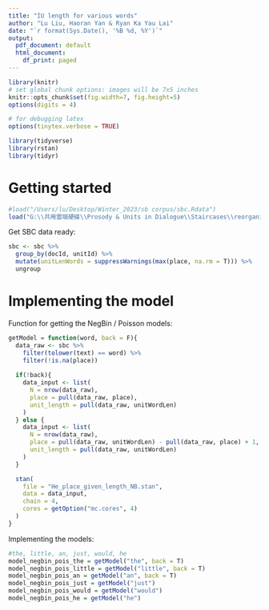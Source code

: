 ```yaml
---
title: "IU length for various words"
author: "Lu Liu, Haoran Yan & Ryan Ka Yau Lai"
date: "`r format(Sys.Date(), '%B %d, %Y')`"
output:
  pdf_document: default
  html_document:
    df_print: paged
---
```


```r
library(knitr)
# set global chunk options: images will be 7x5 inches
knitr::opts_chunk$set(fig.width=7, fig.height=5)
options(digits = 4)
```

```r
# for debugging latex
options(tinytex.verbose = TRUE)
```

```r
library(tidyverse)
library(rstan)
library(tidyr)
```

# Getting started

```r
#load("/Users/lu/Desktop/Winter_2023/sb corpus/sbc.Rdata")
load("G:\\共用雲端硬碟\\Prosody & Units in Dialogue\\Staircases\\reorganised_code\\sbc.Rdata")
```

Get SBC data ready:
```r
sbc <- sbc %>%
  group_by(docId, unitId) %>%
  mutate(unitLenWords = suppressWarnings(max(place, na.rm = T))) %>%
  ungroup
```

# Implementing the model

Function for getting the NegBin / Poisson models:
```r
getModel = function(word, back = F){
  data_raw <- sbc %>%
    filter(tolower(text) == word) %>%
    filter(!is.na(place))
  
  if(!back){
    data_input <- list(
      N = nrow(data_raw),
      place = pull(data_raw, place),
      unit_length = pull(data_raw, unitWordLen)
    )
  } else {
    data_input <- list(
      N = nrow(data_raw),
      place = pull(data_raw, unitWordLen) - pull(data_raw, place) + 1,
      unit_length = pull(data_raw, unitWordLen)
    )
  }

  stan(
    file = "He_place_given_length_NB.stan",
    data = data_input,
    chain = 4,
    cores = getOption("mc.cores", 4)
  )
}
```

Implementing the models:
```r
#the, little, an, just, would, he
model_negbin_pois_the = getModel("the", back = T)
model_negbin_pois_little = getModel("little", back = T)
model_negbin_pois_an = getModel("an", back = T)
model_negbin_pois_just = getModel("just")
model_negbin_pois_would = getModel("would")
model_negbin_pois_he = getModel("he")
```

